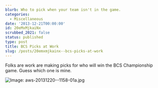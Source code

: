 ```yaml
---
blurb: Who to pick when your team isn't in the game.
categories:
  - Miscellaneous
date: '2013-12-21T00:00:00'
id: 20eMxMjkaiNx
scrubbed_2021: false
status: published
type: post
title: BCS Picks at Work
slug: /posts/20emxmjkainx--bcs-picks-at-work
---
```


Folks are work are making picks for who will win the BCS Championship game. Guess which one is mine. 

![Image: aws-20131220--1158-01a.jpg](/aws-20131220--1158-01a.jpg)
